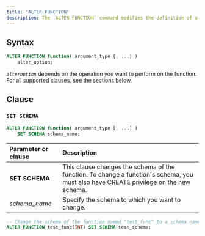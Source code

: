 ```yaml
---
title: "ALTER FUNCTION"
description: The `ALTER FUNCTION` command modifies the definition of a function. To use this command, you must own the function.
---
```


## Syntax

```sql
ALTER FUNCTION function( argument_type [, ...] )
    alter_option;
```

_`alteroption`_ depends on the operation you want to perform on the function. For all supported clauses, see the sections below.

## Clause

### `SET SCHEMA`

```sql
ALTER FUNCTION function( argument_type [, ...] )
    SET SCHEMA schema_name;
```

| Parameter or clause | Description                                                                                                                           |
| :------------------ | :------------------------------------------------------------------------------------------------------------------------------------ |
| **SET SCHEMA**      | This clause changes the schema of the function. To change a function's schema, you must also have CREATE privilege on the new schema. |
| _schema\_name_      | Specify the schema to which you want to change.                                                                                       |

```sql
-- Change the schema of the function named "test_func" to a schema named "test_schema"
ALTER FUNCTION test_func(INT) SET SCHEMA test_schema;
```
